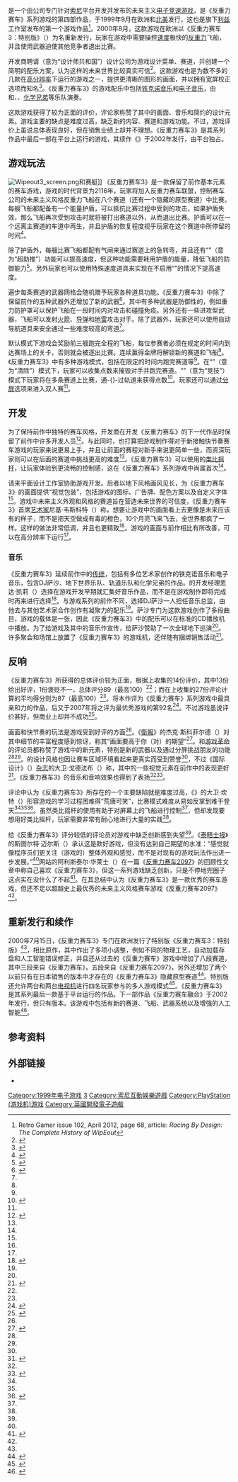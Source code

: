 {{noteTA
|G1=Games
}}
{{Infobox VG
| title        = 反重力赛车3
| english = Wipeout 3
| english2 = Wip3out
| image        = Wipeout3.png
| caption = 欧版游戏封面
| developer    = {{lang|en|[[Psygnosis|Psygnosis]]}}
| publisher    = {{lang|en|Psygnosis}}
| designer     = {{lang|en|Psygnosis}}、{{lang|en|[[The_Designers_Republic|The Designers Republic]]}}
| writer       = 拉塞尔·科伯恩（{{lang|en|Russell Coburn}}，说明书）
| engine       =
| released     = '''反重力赛车3'''<br />{{vgr|EU|1999年9月8日|NA|1999年9月30日<ref name="gamespy-overview">{{cite web |url=http://www.ign.com/games/wipeout-3/ps-11070 |title=Tactical Surveillance: WipEout 3 (PS) |publisher=Gamespy |accessdate=2013-10-13 |archivedate=2012-09-12 |deadurl=no |archiveurl=https://web.archive.org/web/20120912125758/http://www.ign.com/games/wipeout-3/ps-11070 }}</ref>|JP|2000年2月3日}}'''特别版'''<br />{{vgr|EU|2000年7月14日<ref name="special">{{cite web |url=http://www.mobygames.com/game/wipeout-3-special-edition |title=WipEout 3 (Special Edition) for PlayStation (2000) |publisher=MobyGames |accessdate=2013-10-13 |archivedate=2013-04-13 |deadurl=no |archiveurl=https://web.archive.org/web/20130413144257/http://www.mobygames.com/game/wipeout-3-special-edition }}</ref>}}
| genre        = [[竞速游戏|竞速]]
| modes        = [[单人电子游戏|单人游戏]]、[[多人电子游戏|多人游戏]]（分屏）
| platforms    = [[PlayStation|PlayStation]]
}}

{{Vgname|反重力赛车3|na=Wipeout 3|eu=Wip3out|cn=反重力赛车3|tw=磁浮飛車3}}是一个由{{lang|en|Psygnosis}}公司专门针对[[索尼|索尼]]{{lang|en|[[PlayStation|PlayStation]]}}平台开发并发布的未来主义[[竞速游戏|电子竞速游戏]]，是《反重力赛车》系列游戏的第四部作品，于1999年9月在欧洲和[[北美|北美]]发行，这也是{{lang|en|Psygnosis}}旗下[[利兹|利兹]]工作室发布的第一个游戏作品<ref>Retro Gamer issue 102, April 2012, page 68, article: ''Racing By Design: The Complete History of WipEout''</ref>。2000年8月，这款游戏在欧洲以《反重力赛车3：特别版》（{{lang|en|''Wipeout 3: Special Edition''}}）为名重新发行，玩家在游戏中需要操控[[速度|速度]]极快的[[反重力|反重力]]飞船，并且使用武器迫使其他竞争者退出比赛。

开发商{{lang|en|Psygnosis}}聘请{{lang|en|The Designers Republic}}（意为“设计师共和国”）设计公司为游戏设计菜单、赛道，并创建一个简明的配乐方案，{{lang|en|Psygnosis}}认为这样的未来世界比较真实可信<ref name="nyt-design">{{cite news |author=Herz, J. C. |date=1999-09-26 |title=The Game as Elegant Fashion Statement |url=http://partners.nytimes.com/library/tech/99/09/circuits/articles/16game.html?scp=3&sq=wipeout%203&st=cse |work=[[纽约时报|The New York Times]] |page=G4 |accessdate=2013-10-13 |archivedate=2012-02-12 |deadurl=yes |archiveurl=https://web.archive.org/web/20120212182257/http://partners.nytimes.com/library/tech/99/09/circuits/articles/16game.html?scp=3&sq=wipeout%203&st=cse |publisher=The New York Times Company }}</ref>。这款游戏也是为数不多的几款在[[高分辨率|高分辨率]]下运行的{{lang|en|PlayStation}}游戏之一，提供更清晰的图形的画面，并以拥有宽屏校正选项而知名<ref name="high">{{cite web |title=Wipeout 3 |publisher=Absolute PlayStation International |url=http://www.absolute-playstation.com/api_review/rwipeout3b.htm |accessdate=2013-10-13 |deadurl=yes |archiveurl=https://web.archive.org/web/20120402221351/http://www.absolute-playstation.com/api_review/rwipeout3b.htm |archivedate=2012-04-02 }}</ref>。《反重力赛车3》的游戏配乐中包括[[铁克诺音乐|铁克诺音乐]]和[[电子音乐|电子音乐]]，由{{link-en|DJ萨沙|Sasha (DJ)}}和{{link-en|地下世界乐队|Underworld (band)|地下世界}}、{{link-en|轨道乐队|Orbital (band)|轨道}}、[[化学兄弟|化学兄弟]]等乐队演奏。

这款游戏获得了较为正面的评价，评论家称赞了其中的画面、音乐和简约的设计元素。游戏主要的缺点是难度过高，缺乏新的内容、赛道和游戏功能。不过，游戏评价上虽说总体表现良好，但在销售业绩上却并不理想。《反重力赛车3》是其系列作品中最后一部在{{lang|en|PlayStation}}平台上运行的游戏，其续作《{{link-en|反重力赛车融合|Wipeout Fusion}}》于2002年发行，由{{lang|en|[[PlayStation_2|PlayStation 2]]}}平台独占。

== 游戏玩法 ==
[[Image:Wipeout3_screen.png|thumb]]和赛艇]]
《反重力赛车3》是一款保留了前作基本元素的赛车游戏，游戏的时代背景为2116年，玩家将加入{{lang|en|F7200}}反重力赛车联盟，控制赛车公司的未来主义风格反重力飞船在八个赛道（还有一个隐藏的原型赛道）中比赛。每艘飞船都配备有一个能量护盾，可以抵抗比赛过程中受到的攻击，如果护盾失效，那么飞船再次受到攻击时就将被打出赛道以外，从而退出比赛。护盾可以在一个远离主赛道的车道中再生，并且护盾的恢复程度视乎玩家在这个赛道中所停留的时间<ref name="wipeout-gameplay">{{cite web |author=Psygnosis |year=2001 |archivedate=2012-02-13 |deadurl=yes |url=http://www.wip3out.com/english/game/gameplay/gameplay.html |title=Wipeout 3 > Game > Gameplay |publisher=Sony Computer Entertainment Europe |accessdate=2013-10-13 |archiveurl=https://web.archive.org/web/20120213151439/http://www.wip3out.com/english/game/gameplay/gameplay.html }}</ref>。

除了护盾外，每艘比赛飞船都配有气闸来通过赛道上的急转弯，并且还有“{{lang|en|hyper-boost}}”（意为“超助推”）功能可以提高速度，但这种功能需要耗用护盾的能量，降低飞船的防御能力<ref name="tribune-review">{{cite news | author = Canter, David | date = 1999-10-26 | title = Wipeout 3 by PsygnRosis | work = The San Diego Union-Tribune | page = 19}}</ref>。另外玩家也可以使用特殊速度道具来实现在不启用“{{lang|en|hyper-boost}}”的情况下提高速度。

遍步每条赛道的武器网格会随机赠予玩家各种道具功能。《反重力赛车3》中除了保留前作的五种武器外还增加了新的武器<ref name="times-review">{{cite news | author = Miles, Stuart | date = 1999-09-01 | title = Not quite a Wipeout, but... | work = The Times | page = 8}}</ref>。其中有多种武器是防御性的，例如重力防护罩可以保护飞船在一段时间内对攻击和碰撞免疫。另外还有一些进攻型武器，飞船可以发射[[火箭|火箭]]、[[导弹|导弹]]和[[地雷|地雷]]攻击对手。除了武器外，玩家还可以使用自动导航道具来安全通过一些难度较高的弯道<ref name="tribune-review" />。

默认模式下游戏会奖励前三艘跑完全程的飞船，每位参赛者必须在规定的时间内到达赛场上的关卡，否则就会被逐出比赛。连续赢得金牌将解锁新的赛道和飞船<ref name="wipeout-gameplay" />。《反重力赛车3》中有多种游戏模式，包括在限定的时间内跑完赛道等<ref name="tribune-review"/>。在“{{lang|en|Eliminator}}”（意为“清除”）模式下，玩家可以收集点数来摧毁对手并跑完赛道。“{{lang|en|Tournament}}”（意为“竞技”）模式下玩家将在多条赛道上比赛，通-{}-过轨道来获得点数<ref name="wipeout-modes">{{cite web |author=Psygnosis |year=2001 |url=http://www.wip3out.com/english/game/modes/modes.html |title=Wipeout 3 > Game > Modes |publisher=Sony Computer Entertainment Europe |accessdate=2013-10-13 |archivedate=2012-02-13 |deadurl=yes |archiveurl=https://web.archive.org/web/20120213151442/http://www.wip3out.com/english/game/modes/modes.html }}</ref>。玩家还可以通过[[分屏|分屏]]选项来进入双人赛<ref name="ign-review"/>。

==开发==
为了保持前作中独特的赛车风格，开发商{{lang|en|Psygnosis}}在开发《反重力赛车》的下一代作品时保留了前作中许多开发人员<ref name="ign-preview">{{cite web |author=Perry, Douglass |date=1999-08-26 |deadurl=no |url=http://www.ign.com/articles/1999/08/19/wipeout-3-2 |title=Wipeout 3 Preview |publisher=IGN |accessdate=2014-10-10 |archiveurl=https://web.archive.org/web/20120710122909/http://psx.ign.com/articles/131/131070p1.html |archivedate=2012-07-10 }}</ref>。与此同时，{{lang|en|Psygnosis}}也打算把游戏制作得对于新接触快节奏赛车游戏的玩家来说更易上手，并且让前面的赛程对新手来说更简单一些，而资深玩家则可以在后面的赛道中挑战更高的难度<ref name="ign-preview" />。《反重力赛车3》可以使用{{lang|en|PlayStation}}的[[类比摇杆|类比摇杆]]，让玩家体验到更流畅的控制感，这在《反重力赛车》系列游戏中尚属首次<ref name="tribune-review" />。

{{lang|en|Psygnosis}}请来平面设计工作室{{lang|en|The Designers Republic}}协助游戏开发。后者以地下风格画风见长，为《反重力赛车3》的画面提供“视觉包装”，包括游戏的图标、广告牌、配色方案以及自定义字体<ref name="nyt-design" />。游戏中未来主义外观和风格的赛道旨在营造未来世界的可信度，《反重力赛车3》首席[[艺术家|艺术家]]尼基·韦斯科特（{{lang|en|Nicky Westcott}}）称，{{lang|en|Psygnosis}}想要让游戏中的画面看上去更像是未来应该有的样子，而不是把天空做成有毒的橙色，10个月亮飞来飞去，全世界都疯了一样。这样的做法非常低调，并且也更精致<ref name="nyt-design" />。游戏的画面与前作相比有所改善，可以在高分辨率下运行<ref name="high" />。

=== 音乐 ===
《反重力赛车3》延续前作中的[[传统|传统]]，包括有多位艺术家创作的铁克诺音乐和电子音乐，包含DJ萨沙、地下世界乐队、轨道乐队和化学兄弟的作品。{{lang|en|Psygnosis}}的开发经理恩达·凯莉（{{lang|en|Enda Carey}}）选择在游戏开发早期就汇集好音乐作品，而不是在游戏制作即将完成时再来进行选择<ref name="business-music">{{cite news | author = Psygnosis | date = 1999-07-12 | title = The Return of the Game That Kickstarted an Era; Psygnosis Announces Complete Band Lineup for Wipeout 3 | publisher = Business Wire | page = 1}}</ref>。与游戏系列的前作不同，{{lang|en|Psygnosis}}选择DJ萨沙一人担任音乐总监，由他去与其他艺术家合作创作有凝聚力的配乐<ref name="business-music" />。萨沙专门为这款游戏创作了多段曲目，游戏的载体是一张{{link-en|混合模式CD|Mixed Mode CD}}，因此《反重力赛车3》中的配乐可以在标准的CD播放机中播放。为了给游戏及其中的音乐作宣传，{{lang|en|Psygnosis}}给萨沙赞助了一次全球地下巡演<ref name="ign-groove" />。许多聚会和场馆上放置了《反重力赛车3》的游戏机，还伴随有捆绑销售活动<ref name="ign-groove">{{cite web |author=Staff |date=1999-07-01 |url=http://www.ign.com/articles/1999/07/02/psygnosis-and-dj-sasha-begin-the-summer-groove |title=Psygnosis and DJ Sasha Begin the Summer Groove |publisher=IGN |accessdate=2013-10-13 |archivedate=2012-07-10 |archiveurl=https://web.archive.org/web/20120710014002/http://psx.ign.com/articles/068/068678p1.html |deadurl=no }}</ref>。
{{tracklist
| collapsed       = no
| headline        = 《反重力赛车3》曲目列表
| title1          = {{lang|en|Feisar}}
| music1         = {{lang|en|DJ}}萨沙
| length1         = 4:06
| title2          = {{lang|en|Kittens}}
| music2         = 地下世界乐队
| length2         = 3:06
| title3          = {{lang|en|Icaras}}
| music3         = {{lang|en|DJ}}萨沙
| length3         = 4:19
| title4          ={{lang|en|Know Where To Run}}
| music4         =轨道乐队
| length4         = 4:12
| title5          = {{lang|en|Auricom}}
| music5         = {{lang|en|DJ}}萨沙
| length5         = 4:12
| title6          = {{lang|en|Surrender}}
| music6         = {{lang|en|MKL}}
| length6         = 3:42
| title7          ={{lang|en|Lethal Cut}}
| music7         = {{lang|en|{{link-en|Propellerheads|Propellerheads}}}}
| length7         = 3:41
| title8          = {{lang|en|Goteki 45}}
| music8         = {{lang|en|DJ}}萨沙
| length8         = 4:17
| title9          = {{lang|en|Under The Influence}}
| music9         = [[化學兄弟|化學兄弟]]
| length9         = 4:14
| title10          = {{lang|en|Pirhana}}
| music10         = {{lang|en|DJ}}萨沙
| length10         = 4:15
| title11          = {{lang|en|Control}}
| music11         ={{lang|en|MKL}}
| length11         = 3:42
| title12          = {{lang|en|Avenue}}
| music12         = [[保羅·凡戴克|保羅·凡戴克]]
| length12         = 4:03
| title13          = {{lang|en|Xpander}}
| music13        ={{lang|en|DJ}}萨沙
| length13         = 4:07<span class="ref"><ref>''Wipeout 3'' game CD</ref></span>
}}

== 反响 ==
{{VG Reviews
|title = Wip3out
|state =
|1UP =
|Fam = 30/40<ref>''プレイステーション - WIP3OUT (ワイプアウト3)''. Weekly Famitsu. No.915 Pt.2. Pg.23. 30 June 2006.</ref>
|GamePro = 5/5<ref name="gamepro-review">{{cite web |author=Staff |date=2000-01-01 |url=http://www.gamepro.com/sony/psx/games/reviews/2694.shtml |title=Review: Wipeout 3 |publisher=GamePro |accessdate=2008-07-05 |deadurl=yes |archivedate=2008-07-05 |archiveurl=https://web.archive.org/web/20080705172632/http://www.gamepro.com/sony/psx/games/reviews/2694.shtml }}</ref>
|GSpot = 8.3/10<ref name="gamespot-review">{{cite web |author=Fielder, Joe |date=1999-09-27 |archivedate=2011-05-07 |url=http://www.gamespot.com/ps/driving/wipeout3/review.html |title=Wipeout 3 for PlayStation: Review |deadurl=yes |publisher=GameSpot |accessdate=2011-05-07 |archiveurl=https://web.archive.org/web/20110507133733/http://www.gamespot.com/ps/driving/wipeout3/review.html }}</ref>
|IGN = 9.1/10<ref name="ign-review">{{cite web |author=Sanchez, Rick |date=1999-09-24 |archivedate=2012-10-07 |url=http://www.ign.com/articles/1999/09/25/wipeout-3 |title=Wipeout 3 Review |publisher=IGN |accessdate=2013-10-13 |archiveurl=https://web.archive.org/web/20121007093730/http://www.ign.com/articles/1999/09/25/wipeout-3 |deadurl=no }}</ref>
|GameRev = 8.3/10<ref name="gamerevolution-review">{{cite web |author=Staff |date=1999-10-01 |url=http://www.gamerevolution.com/review/wipeout-3 |title=Game Revolution Review: Wip3out |publisher=Game Revolution |accessdate=2013-10-13 |archivedate=2012-08-29 |deadurl=no |archiveurl=https://web.archive.org/web/20120829162920/http://www.gamerevolution.com/review/wipeout-3 }}</ref>
|
|MC=89%<ref name="metacritic">{{cite web |archivedate=2012-01-02 |url=http://www.metacritic.com/game/playstation/wipeout-3 |title=WipEout 3 (psx: 1999): Reviews |publisher=Metacritic |accessdate=2013-10-13 |deadurl=no |archiveurl=https://web.archive.org/web/20120102051545/http://www.metacritic.com/game/playstation/wipeout-3 }}</ref>
|GR=87%<ref name="game rankings">{{cite web |url=http://www.gamerankings.com/ps/199315-wipeout-3/index.html |title=Wipeout 3 - PS |publisher=Game Rankings |accessdate=2013-10-13 |archiveurl=https://web.archive.org/web/20130513185933/http://www.gamerankings.com/ps/199315-wipeout-3/index.html |archivedate=2013-05-13 |deadurl=no }}</ref>
}}

《反重力赛车3》所获得的总体评价较为正面，根据{{lang|en|[[Metacritic|Metacritic]]}}上收集的14份评价，其中13份给出好评，1份褒贬不一，总体评分89（最高100）<ref name="metacritic" />；而在{{lang|en|[[GameRankings|GameRankings]]}}上收集的27份评论计算的平均得分则为87（最高100）<ref name="game rankings" />。{{lang|en|[[IGN|IGN]]}}将本作评为《反重力赛车》系列游戏中最具亲和力的作品，后又于2007年将之评为最优秀游戏的第92名<ref name="ign-best">{{cite web |author=Staff |year=2007 |url=http://top100.ign.com/2007/ign_top_game_92.html |title=IGN's Top 100 Games: #92 |publisher=IGN |deadurl=yes |accessdate=2013-10-13 |archivedate=2012-04-14 |archiveurl=https://web.archive.org/web/20120414141352/http://top100.ign.com/2007/ign_top_game_92.html }}</ref>。不过游戏虽说评价甚好，但商业上却并不成功<ref name="gamespy-retrospective">{{cite web |author=Salgado, Carlos |date=2001-03-01 |archivedate=2012-02-16 |deadurl=yes |url=http://uk.gamespy.com/articles/495/495453p1.html |title=Hall of Fame: Wipeout |publisher=Gamespy |accessdate=2012-02-16 |archiveurl=https://web.archive.org/web/20120216020900/http://uk.gamespy.com/articles/495/495453p1.html }}</ref>。

画面和快节奏的玩法是游戏受到好评的方面<ref name="ign-review" />。《[[衛報|衛報]]》的杰克·斯科菲尔德（{{lang|en|Jack Schofield}}）对其中细节的丰富程度感到惊讶，称其“画面要高于你（对{{lang|en|PlayStation}}）的期望”<ref name="guardian-review">{{cite news | author = Scholfield, Jack | date = 1999-09-02 | title = Games review: Ripe wipe | work = The Guardian | page = 6 | quote = graphics are better than you'd expect the [PlayStation] to deliver.}}</ref>。{{lang|en|[[GamePro|GamePro]]}}和[[游戏革命|游戏革命]]的评论员都称赞了游戏中的新元素，特别是新的武器以及通过分屏挑战朋友的功能<ref name="gamepro-review" /><ref name="gamerevolution-review" />。{{lang|en|The Designer Republic}}的设计风格也因让赛车区域环境看起来更真实而受到赞誉<ref name="gamerevolution-review" />，不过《国际设计》（{{lang|en|''International Design''}}）[[杂志|杂志]]的大卫·戈德法布（{{lang|en|David Goldfarb}}）称，其中的一些视觉元素在前作中的表现更好<ref>{{cite journal | author = Goldfarb, David | title = Wipeout 3 | journal = International Design | volume = 46 | issue = 7 | pages = 112|date=1999年11月}}</ref>。《反重力赛车3》的音乐和音响效果也得到了表扬<ref name="ign-review" /><ref name="dailynews-review">{{cite news | author = Mitchell, John | date = 1999-09-20 | title = Tripping out on a wicked race experience | work = Daily News | location = New York |page=4}}</ref>。

评论中认为《反重力赛车3》所存在的一个主要缺陷就是难度过高，《{{link-en|圣迭戈联合论坛报|U-T San Diego}}》的大卫·坎特（{{lang|en|David Canter}}）形容游戏的学习过程困难得“荒唐可笑”，比赛模式难度从易如反掌到难于登天<ref name="tribune-review" /><ref name="gamepro-review" /><ref name="gamingage-review">{{cite web |author=Cheung, Kevin |date=1999-09-27 |url=http://www.gaming-age.com/reviews/archive/old_reviews/psx/wipeout3/ |title=WipEout 3 Review |publisher=Gaming Age |accessdate=2011-09-27 |deadurl=yes |archivedate=2011-09-27 |archiveurl=https://web.archive.org/web/20110927001313/http://www.gaming-age.com/reviews/archive/old_reviews/psx/wipeout3/ }}</ref>。虽然类比摇杆的使用有助于对屏幕上的飞船进行控制<ref name="gamespot-review" />，但{{lang|en|GamePro}}却发现要想用好类比摇杆，玩家需要非常有耐心地进行大量的实践<ref name="gamepro-review" />。

给《反重力赛车3》评分较低的评论员对游戏中缺乏创新感到失望<ref name="gamespy-retrospective" />。《[[泰晤士报|泰晤士报]]》的斯图尔特·迈尔斯（{{lang|en|Stuart Miles}}）承认这是款好游戏，但没有达到自己期望的水准：“感觉就像程序员们更关注（游戏的）整体外观和感觉，而不是对现有的游戏玩法作出进一步发展。”<ref name="times-review" />{{lang|en|[[Gamasutra|Gamasutra]]}}网站的阿利斯泰尔·华莱士（{{lang|en|Alistair Wallace}}）在一篇《[[反重力赛车2097|反重力赛车2097]]》的回顾性文章中称自己喜欢《反重力赛车3》，但这一系列游戏缺乏创新，只是不停地兜圈子这点实在没什么了不起<ref name="gamasutra-retro">{{cite web |author=Wallace, Alistair |date=2007-05-14 |url=http://www.gamasutra.com/php-bin/column_index.php?story=8668 |title=Desert Island Games: Creative Assembly's Dan Toose (Medieval II: Total War) |publisher=Gamasutra |accessdate=2011-03-19 |quote=I enjoyed [''Wipeout 3''] because it was more of the same and I loved it, but I think the series ran out of its innovation. Doing loop the loops isn't a big deal really. |archiveurl=https://web.archive.org/web/20110319055318/http://www.gamasutra.com/php-bin/column_index.php?story=8668 |archivedate=2011-03-19 |deadurl=yes }}</ref>。{{lang|en|[[GameSpot|GameSpot]]}}在其总结中认为《反重力赛车3》是一款优秀的赛车游戏，但还不足以超越史上最优秀的未来主义风格赛车游戏《反重力赛车2097》<ref name="gamespot-review" />。

== 重新发行和续作 ==
2000年7月15日，《反重力赛车3》专门在欧洲发行了特别版《反重力赛车3：特别版》<ref name="special" />，相比原作，其中作出了多项小调整，例如不同的物理工艺，自动加载存盘和人工智能错误修正，并且还从过去的《反重力赛车》游戏中增加了八段赛道，其中三段来自《反重力赛车》，五段来自《反重力赛车2097》，另外还增加了两个以前只有在日本销售的版本中才存在的《反重力赛车3》隐藏原型赛道<ref>{{cite web |url=http://www.ign.com/games/wipeout-3/ps-623236 |title=WipEout 3: Special Edition Game Profile |publisher=IGN |accessdate=2013-10-13 |archivedate=2012-10-07 |deadurl=no |archiveurl=https://web.archive.org/web/20121007075229/http://www.ign.com/games/wipeout-3/ps-623236 }}</ref>。特别版还允许两台{{lang|en|PlayStation}}和两台[[电视机|电视机]]进行四名玩家参与的多人游戏模式<ref>{{cite journal | author = Staff | title = Wipeout 3 Special Edition | journal = Official UK PlayStation Magazine | volume = 1 | issue = 61|date=2000年8月}}</ref>。《反重力赛车3》是其系列最后一款基于{{lang|en|PlayStation}}平台运行的作品。下一部作品《反重力赛车融合》于2002年发行，但只有{{lang|en|PlayStation 2}}版本。该游戏中包括有新的赛道、飞船、武器系统以及增强的人工智能<ref name="gamezone-fusion">{{cite web | author = Staff | date = 2002-03-21 | work = worthplaying.com | url = http://worthplaying.com/article/2002/3/21/news/2864/ | title = BAM! Continues To Bring European PlayStation 2 Titles To North America | publisher = GameZone | accessdate = 2013-10-13 | archive-date = 2013-10-13 | archive-url = https://web.archive.org/web/20131013060454/http://worthplaying.com/article/2002/3/21/news/2864/ | dead-url = no }}</ref>。

== 参考资料 ==
{{Reflist|colwidth=30em}}

== 外部链接 ==
{{portal|电子游戏}}
*{{official website|http://www.wip3out.com/}}

{{反重力赛车系列}}

{{DEFAULTSORT:Wipeout 3}}
[[Category:1999年电子游戏|Category:1999年电子游戏]]
[[Category:反重力赛车系列|3]]
[[Category:索尼互動娛樂遊戲|Category:索尼互動娛樂遊戲]]
[[Category:PlayStation_(游戏机)游戏|Category:PlayStation (游戏机)游戏]]
[[Category:英國開發電子遊戲|Category:英國開發電子遊戲]]
{{Featured article}}